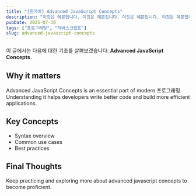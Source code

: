 ```yaml
---
title: "[한국어] Advanced JavaScript Concepts"
description: "이것은 예문입니다. 이것은 예문입니다. 이것은 예문입니다. 이것은 예문입니다. 이것은 예문입니다. 이것은 예문입니다. 이것은 예문입니다. 이것은 예문입니다. 이것은 예문입니다. 이것은 예문입니다. 이것은 예문입니다. 이것은 예문입니다. 이것은 예문입니다. 이것은 예문입니다. "
pubDate: 2025-07-30
tags: ["프로그래밍", "자바스크립트"]
slug: advanced-javascript-concepts
---
```


이 글에서는 다음에 대한 기초를 살펴보겠습니다: **Advanced JavaScript Concepts**.

## Why it matters

Advanced JavaScript Concepts is an essential part of modern 프로그래밍. Understanding it helps developers write better code and build more efficient applications.

## Key Concepts

- Syntax overview
- Common use cases
- Best practices

## Final Thoughts

Keep practicing and exploring more about advanced javascript concepts to become proficient.
